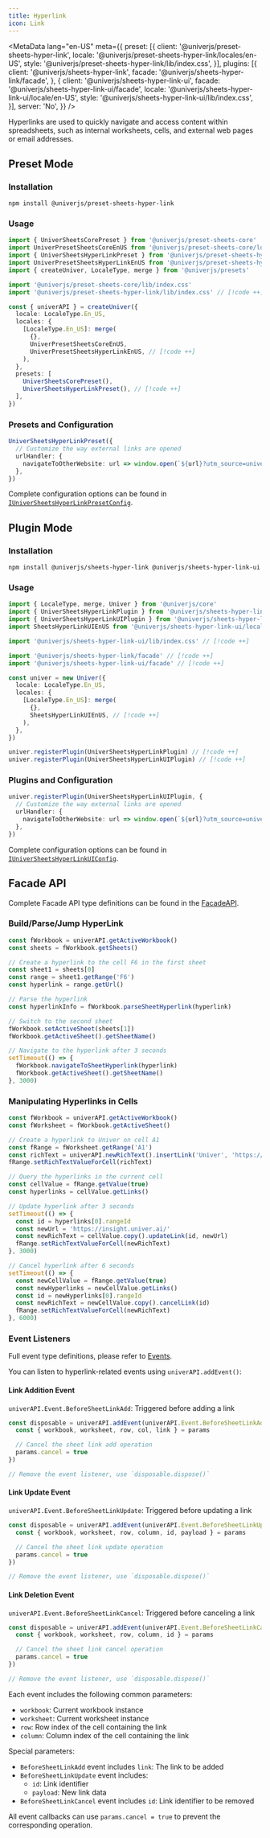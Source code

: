 ```yaml
---
title: Hyperlink
icon: Link
---
```


<MetaData
  lang="en-US"
  meta={{
    preset: [{
      client: '@univerjs/preset-sheets-hyper-link',
      locale: '@univerjs/preset-sheets-hyper-link/locales/en-US',
      style: '@univerjs/preset-sheets-hyper-link/lib/index.css',
    }],
    plugins: [{
      client: '@univerjs/sheets-hyper-link',
      facade: '@univerjs/sheets-hyper-link/facade',
    }, {
      client: '@univerjs/sheets-hyper-link-ui',
      facade: '@univerjs/sheets-hyper-link-ui/facade',
      locale: '@univerjs/sheets-hyper-link-ui/locale/en-US',
      style: '@univerjs/sheets-hyper-link-ui/lib/index.css',
    }],
    server: 'No',
  }}
/>

Hyperlinks are used to quickly navigate and access content within spreadsheets, such as internal worksheets, cells, and external web pages or email addresses.

## Preset Mode

### Installation

```package-install
npm install @univerjs/preset-sheets-hyper-link
```

### Usage

```typescript
import { UniverSheetsCorePreset } from '@univerjs/preset-sheets-core'
import UniverPresetSheetsCoreEnUS from '@univerjs/preset-sheets-core/locales/en-US'
import { UniverSheetsHyperLinkPreset } from '@univerjs/preset-sheets-hyper-link' // [!code ++]
import UniverPresetSheetsHyperLinkEnUS from '@univerjs/preset-sheets-hyper-link/locales/en-US' // [!code ++]
import { createUniver, LocaleType, merge } from '@univerjs/presets'

import '@univerjs/preset-sheets-core/lib/index.css'
import '@univerjs/preset-sheets-hyper-link/lib/index.css' // [!code ++]

const { univerAPI } = createUniver({
  locale: LocaleType.En_US,
  locales: {
    [LocaleType.En_US]: merge(
      {},
      UniverPresetSheetsCoreEnUS,
      UniverPresetSheetsHyperLinkEnUS, // [!code ++]
    ),
  },
  presets: [
    UniverSheetsCorePreset(),
    UniverSheetsHyperLinkPreset(), // [!code ++]
  ],
})
```

### Presets and Configuration

```typescript
UniverSheetsHyperLinkPreset({
  // Customize the way external links are opened
  urlHandler: {
    navigateToOtherWebsite: url => window.open(`${url}?utm_source=univer`, '_blank'),
  },
})
```

Complete configuration options can be found in [`IUniverSheetsHyperLinkPresetConfig`](https://github.com/dream-num/univer-presets/blob/dev/packages/preset-sheets-hyper-link/src/umd.ts#L14).

## Plugin Mode

### Installation

```package-install
npm install @univerjs/sheets-hyper-link @univerjs/sheets-hyper-link-ui
```

### Usage

```typescript
import { LocaleType, merge, Univer } from '@univerjs/core'
import { UniverSheetsHyperLinkPlugin } from '@univerjs/sheets-hyper-link' // [!code ++]
import { UniverSheetsHyperLinkUIPlugin } from '@univerjs/sheets-hyper-link-ui' // [!code ++]
import SheetsHyperLinkUIEnUS from '@univerjs/sheets-hyper-link-ui/locale/en-US' // [!code ++]

import '@univerjs/sheets-hyper-link-ui/lib/index.css' // [!code ++]

import '@univerjs/sheets-hyper-link/facade' // [!code ++]
import '@univerjs/sheets-hyper-link-ui/facade' // [!code ++]

const univer = new Univer({
  locale: LocaleType.En_US,
  locales: {
    [LocaleType.En_US]: merge(
      {},
      SheetsHyperLinkUIEnUS, // [!code ++]
    ),
  },
})

univer.registerPlugin(UniverSheetsHyperLinkPlugin) // [!code ++]
univer.registerPlugin(UniverSheetsHyperLinkUIPlugin) // [!code ++]
```

### Plugins and Configuration

```typescript
univer.registerPlugin(UniverSheetsHyperLinkUIPlugin, {
  // Customize the way external links are opened
  urlHandler: {
    navigateToOtherWebsite: url => window.open(`${url}?utm_source=univer`, '_blank'),
  },
})
```

Complete configuration options can be found in [`IUniverSheetsHyperLinkUIConfig`](https://github.com/dream-num/univer/blob/dev/packages/sheets-hyper-link-ui/src/controllers/config.schema.ts#L26).

## Facade API

Complete Facade API type definitions can be found in the [FacadeAPI](https://reference.univer.ai/en-US).

### Build/Parse/Jump HyperLink

```typescript
const fWorkbook = univerAPI.getActiveWorkbook()
const sheets = fWorkbook.getSheets()

// Create a hyperlink to the cell F6 in the first sheet
const sheet1 = sheets[0]
const range = sheet1.getRange('F6')
const hyperlink = range.getUrl()

// Parse the hyperlink
const hyperlinkInfo = fWorkbook.parseSheetHyperlink(hyperlink)

// Switch to the second sheet
fWorkbook.setActiveSheet(sheets[1])
fWorkbook.getActiveSheet().getSheetName()

// Navigate to the hyperlink after 3 seconds
setTimeout(() => {
  fWorkbook.navigateToSheetHyperlink(hyperlink)
  fWorkbook.getActiveSheet().getSheetName()
}, 3000)
```

### Manipulating Hyperlinks in Cells

```typescript
const fWorkbook = univerAPI.getActiveWorkbook()
const fWorksheet = fWorkbook.getActiveSheet()

// Create a hyperlink to Univer on cell A1
const fRange = fWorksheet.getRange('A1')
const richText = univerAPI.newRichText().insertLink('Univer', 'https://univer.ai/')
fRange.setRichTextValueForCell(richText)

// Query the hyperlinks in the current cell
const cellValue = fRange.getValue(true)
const hyperlinks = cellValue.getLinks()

// Update hyperlink after 3 seconds
setTimeout(() => {
  const id = hyperlinks[0].rangeId
  const newUrl = 'https://insight.univer.ai/'
  const newRichText = cellValue.copy().updateLink(id, newUrl)
  fRange.setRichTextValueForCell(newRichText)
}, 3000)

// Cancel hyperlink after 6 seconds
setTimeout(() => {
  const newCellValue = fRange.getValue(true)
  const newHyperlinks = newCellValue.getLinks()
  const id = newHyperlinks[0].rangeId
  const newRichText = newCellValue.copy().cancelLink(id)
  fRange.setRichTextValueForCell(newRichText)
}, 6000)
```

### Event Listeners

Full event type definitions, please refer to [Events](https://reference.univer.ai/en-US/classes/FEventName).

You can listen to hyperlink-related events using `univerAPI.addEvent()`:

#### Link Addition Event

`univerAPI.Event.BeforeSheetLinkAdd`: Triggered before adding a link

```typescript
const disposable = univerAPI.addEvent(univerAPI.Event.BeforeSheetLinkAdd, (params) => {
  const { workbook, worksheet, row, col, link } = params

  // Cancel the sheet link add operation
  params.cancel = true
})

// Remove the event listener, use `disposable.dispose()`
```

#### Link Update Event

`univerAPI.Event.BeforeSheetLinkUpdate`: Triggered before updating a link

```typescript
const disposable = univerAPI.addEvent(univerAPI.Event.BeforeSheetLinkUpdate, (params) => {
  const { workbook, worksheet, row, column, id, payload } = params

  // Cancel the sheet link update operation
  params.cancel = true
})

// Remove the event listener, use `disposable.dispose()`
```

#### Link Deletion Event

`univerAPI.Event.BeforeSheetLinkCancel`: Triggered before canceling a link

```typescript
const disposable = univerAPI.addEvent(univerAPI.Event.BeforeSheetLinkCancel, (params) => {
  const { workbook, worksheet, row, column, id } = params

  // Cancel the sheet link cancel operation
  params.cancel = true
})

// Remove the event listener, use `disposable.dispose()`
```

Each event includes the following common parameters:
- `workbook`: Current workbook instance
- `worksheet`: Current worksheet instance
- `row`: Row index of the cell containing the link
- `column`: Column index of the cell containing the link

Special parameters:
- `BeforeSheetLinkAdd` event includes `link`: The link to be added
- `BeforeSheetLinkUpdate` event includes:
  - `id`: Link identifier
  - `payload`: New link data
- `BeforeSheetLinkCancel` event includes `id`: Link identifier to be removed

All event callbacks can use `params.cancel = true` to prevent the corresponding operation.
